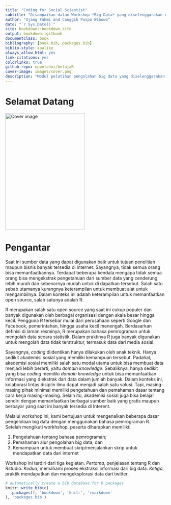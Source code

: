 ```yaml
--- 
title: "Coding for Social Scientist"
subtitle: "Disampaikan dalam Workshop *Big Data* yang diselenggarakan oleh CDC, FISIPOL, UGM, 2018"
author: "Ujang Fahmi and Canggih Puspo Wibowo"
date: "`r Sys.Date()`"
site: bookdown::bookdown_site
output: bookdown::gitbook
documentclass: book
bibliography: [book.bib, packages.bib]
biblio-style: apalike
always_allow_html: yes
link-citations: yes
colorlinks: true
github-repo: eppofahmi/belajaR
cover-image: images/cover.png
description: "Modul pelatihan pengolahan big data yang diselenggarakan oleh CDC Fisipol, UGM, pada 31 Oktober 2018."
---
```


# Selamat Datang {-}

<img src="images/cover.png" width="250" height="366" alt="Cover image" />

# Pengantar {-}

Saat ini sumber data yang dapat digunakan baik untuk tujuan penelitian maupun bisnis banyak tersedia di internet. Sayangnya, tidak semua orang bisa memanfaatkannya. Terdapat beberapa kendala mengapa tidak semua orang bisa mengekstrak pengetahuan dari sumber data yang cenderung lebih murah dan sebenarnya mudah untuk di dapatkan tersebut. Salah satu sebab utamanya kurangnya keterampilan untuk membuat alat untuk mengambilnya. Dalam konteks ini adalah keterampilan untuk memanfaatkan open source, salah satunya adalah R. 

R merupakan salah satu open source yang saat ini cukup populer dan banyak digunakan oleh berbagai organisasi dengan skala besar hingga kecil. Pengguna R tersebar mulai dari perusahaan seperti Google dan Facebook, pemerintahan, hingga usaha kecil menengah. Berdasarkan definisi di laman resminya, R merupakan bahasa pemrograman untuk mengolah data secara statistik. Dalam praktinya R juga banyak digunakan untuk mengolah data tidak terstruktur, termasuk data dari media sosial. 

Sayangnya, *coding* diidentikan hanya dilakukan oleh anak teknik. Hanya sedikit akademisi sosial yang memiliki kemampuan tersebut. Padahal, akademisi sosial memiliki salah satu modal utama untuk bisa membuat data menjadi lebih berarti, yaitu *domain knowledge*. Sebaliknya, hanya sedikit yang bisa *coding* memiliki *domain knowledge* untuk bisa memanfaatkan informasi yang diekstrak dari data dalam jumlah banyak. Dalam konteks ini, kolaborasi lintas disiplin ilmu dapat menjadi salah satu solusi. Tapi, masing-masing pihak minimal memiliki pengetahuan dan pemahaman dasar tentang cara kerja masing-masing. Selain itu, akademisi sosial juga bisa belajar sendiri dengan memanfaatkan berbagai sumber baik yang gratis maupun berbayar yang saat ini banyak tersedia di Interent. 

Melalui workshop ini, kami bertujuan untuk mengenalkan beberapa dasar pengelolaan big data dengan menggunakan bahasa pemrograman R. Setelah mengikuti workhshop, peserta diharapkan memiliki: 

1. Pengetahuan tentang bahasa pemrograman;
2. Pemahaman alur pengolahan big data; dan
3. Kemampuan untuk membuat skrip/menjalankan skrip untuk mendapatkan data dari internet

Workshop ini terdiri dari tiga kegiatan. *Pertama*, penjelasan tentang R dan Rstudio. *Kedua*, memahami proses ekstraksi informasi dari big data. *Ketiga*, praktik mendapatkan dan mengeksplorasi data dari twitter.

```r
# automatically create a bib database for R packages
knitr::write_bib(c(
  .packages(), 'bookdown', 'knitr', 'rmarkdown'
), 'packages.bib')
```
